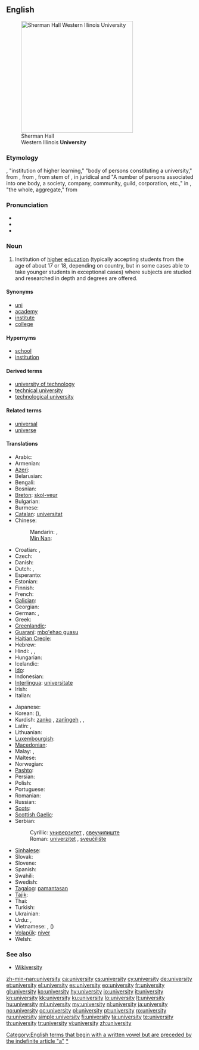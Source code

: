 {{wikipedia}}
==English==
[[Image:Sherman Hall.jpg|thumb|right|300px|Sherman Hall<br>Western Illinois '''University''']]

===Etymology===
{{etyl|enm|en}}, "institution of higher learning,"  "body of persons constituting a university," from {{etyl|xno|en}} {{term|université|lang=xno}}, from {{etyl|fro|en}} {{term|universitei||lang=fro}}, from {{etyl|ML.|en}} stem of {{term|universitas|lang=la}}, in juridical and {{etyl|LL.|en}} "A number of persons associated into one body, a society, company, community, guild, corporation, etc.," in {{etyl|la|en}}, "the whole, aggregate," from {{term|universus||lang=la|whole, entire}}

===Pronunciation===
* {{IPA|/juːnɪˈvɜːsətiː/}}
* {{audio|en-us-university.ogg|Audio (US)}}
* {{audio|En-uk-university.ogg|Audio (UK)}}

===Noun===
{{en-noun|universities}}

# Institution of [[high]]er [[education]] (typically accepting students from the age of about 17 or 18, depending on country, but in some cases able to take younger students in exceptional cases) where subjects are studied and researched in depth and degrees are offered.

====Synonyms====
* [[uni]]
* [[academy]]
* [[institute]]
* [[college]]

====Hypernyms====
* [[school]]
* [[institution]]

====Derived terms====
* [[university of technology]]
* [[technical university]]
* [[technological university]]

====Related terms====
* [[universal]]
* [[universe]]

====Translations====
{{trans-top|institution of higher education}}
* Arabic: {{t-|ar|جامعة|f|alt=جامِعَة|tr=jaami3a(t)}}
* Armenian: {{t-|hy|համալսարան|tr=hamalsaran}}
* [[Azeri]]: {{t-|az|universitet|xs=Azeri}}
* Belarusian: {{t|be|універсітэт|m|tr=universitét|xs=Belarusian}}
* Bengali: {{t|bn|বিশ্ববিদ্যালয় |sc=Beng|xs=Bengali}}
* Bosnian: {{t-|bs|univerzitet|m}}
* [[Breton]]: [[skol-veur]] {{f}}
* Bulgarian: {{t-|bg|университет|m|tr=universitét}}
* Burmese: {{t-|my|တက္ကသိုလ်|tr=tekkătho|sc=Mymr|xs=Burmese}}
* [[Catalan]]: [[universitat]] {{f}}
* Chinese:
*: Mandarin: {{t-|cmn|大學|sc=Hani}},  {{t-|cmn|大学|tr=dàxué|sc=Hani}}
*: [[Min Nan]]: {{tø|nan|大學|tr=tāi-ha̍k|sc=Hans}}
* Croatian: {{t+|hr|sveučilište|n}}, {{t+|hr|univerzitet|m}}
* Czech: {{t+|cs|univerzita|f}}
* Danish: {{t-|da|universitet}}
* Dutch: {{t+|nl|universiteit|f}}, {{qualifier|used attributively}} {{t|nl|universitair}}
* Esperanto: {{t+|eo|universitato|xs=Esperanto}}
* Estonian: {{t+|et|ülikool}}
* Finnish: {{t+|fi|yliopisto}}
* French: {{t+|fr|université|f}}
* [[Galician]]: {{t+|gl|universidade|f|xs=Galician}}
* Georgian: {{t|ka|უნივერსიტეტი|tr=universiteti|sc=Geor|xs=Georgian}}
* German: {{t+|de|Universität|f}}, {{t+|de|Hochschule|f}}
* Greek: {{t+|el|πανεπιστήμιο|n|tr=panepistímio}}
* [[Greenlandic]]: {{t-|kl|ilisimatusarfik|xs=Greenlandic}}
* [[Guaraní]]: [[mbo'ehao guasu]]
* [[Haitian Creole]]: {{tø|ht|inivèsite}}
* Hebrew: {{t+|he|אוניברסיטה|f|tr=oniversita}}
* Hindi: {{t|hi|विश्वविद्यालय|m|tr=viśvavidyālay|xs=Hindi}}, {{t|hi|यूनिवर्सिटी|f|tr=yūnivarsiṭī|sc=Deva}}, {{t|hi|महाविद्यालय|m|tr=mahāvidyālay|sc=Deva}}
* Hungarian: {{t+|hu|egyetem}}
* Icelandic: {{t+|is|háskóli}}
* [[Ido]]: {{t|io|universitato}}
* Indonesian: {{t-|id|universitas|xs=Indonesian}}
* [[Interlingua]]: [[universitate]]
* Irish: {{t+|ga|ollscoil|xs=Irish}}
* Italian: {{t+|it|università|f}}
{{trans-mid}}
* Japanese: {{t+|ja|大学|tr=だいがく daigaku}}
* Korean: {{t+|ko|대학|tr=daehak|sc=Hang}} ({{t|ko| 大學}}),  {{t+|ko|대학교|tr=daehakgyo|sc=Hang}}
* Kurdish: [[zanko]] {{f}}, [[zanîngeh]] {{f}}, {{ku-Arab|[[زانکۆ]]}}, {{ku-Arab|[[دانیشتگا]]}}
* Latin: {{t-|la|universitas|f}},  {{t-|la|studium generale|n}}
* Lithuanian: {{t+|lt|universitetas|m|xs=Lithuanian}}
* [[Luxembourgish]]: {{t|lb|Universitéit|f}}
* [[Macedonian]]: {{t-|mk|универзитет|m|tr=univerzitét}}
* Malay: {{t|ms|universiti|xs=Malay}},  {{t|ms|menara gading|xs=Malay}}
* Maltese: {{t|mt|università |f|xs=Maltese}}
* Norwegian: {{t+|no|universitet|n}}
* [[Pashto]]: {{t+|ps|پوهنتون|m|tr=pohantun|sc=ps-Arab|xs=Pashto}}
* Persian: {{t+|fa|دانشگاه|tr=dânešgâh|xs=Persian}}
* Polish: {{t+|pl|uniwersytet|m}}
* Portuguese: {{t+|pt|universidade|f}}
* Romanian: {{t+|ro|universitate|f}}
* Russian: {{t+|ru|университет|m|tr=universitét}}
* [[Scots]]: {{t|sco|varsitie}}
* [[Scottish Gaelic]]: {{t|gd|oilthigh|m}}
* Serbian:
*: Cyrillic: [[универзитет#Serbian|универзитет]] {{m}}, [[свеучилиште]] {{n}}
*: Roman: [[univerzitet#Serbian|univerzitet]] {{m}}, [[sveučilište]] {{n}}
* [[Sinhalese]]: {{t|si|විශ්ව විද්‍යාලය|sc=Sinh|xs=Sinhalese}}
* Slovak: {{t-|sk|univerzita|f}}
* Slovene: {{t+|sl|univerza|f}}
* Spanish: {{t+|es|universidad|f}}
* Swahili: {{t+|sw|chuo kikuu|xs=Swahili}}
* Swedish: {{t+|sv|universitet|n}}
* [[Tagalog]]: [[pamantasan]]
* [[Tajik]]: {{t|tg|донишгоҳ|tr=donišgoh|sc=Cyrl}}
* Thai: {{t-|th|มหาวิทยาลัย|tr=máhăa wíttáyaalai}}
* Turkish: {{t+|tr|üniversite}}
* Ukrainian: {{t|uk|університет|m|tr=universytét|xs=Ukrainian}}
* Urdu: {{t|ur|جامعہ|xs=Urdu}}, {{t|ur|یونیورسٹی|f|tr=yūnivarsiṭī|sc=ur-Arab}}
* Vietnamese: {{t+|vi|trường đại học|xs=Vietnamese}},  {{t+|vi|đại học|xs=Vietnamese}} ({{t-|vi|大學|sc=Hani|xs=Vietnamese}})
* [[Volapük]]: [[niver]]
* Welsh: {{t+|cy|prifysgol|xs=Welsh}}
{{trans-bottom}}

===See also===
* [http://textbook.wikipedia.org/wiki/Wikiversity Wikiversity]

[[Category:English terms that begin with a written vowel but are preceded by the indefinite article "a"]]
[[Category:en:Universities|*]]

[[zh-min-nan:university]]
[[ca:university]]
[[cs:university]]
[[cy:university]]
[[de:university]]
[[et:university]]
[[el:university]]
[[es:university]]
[[eo:university]]
[[fr:university]]
[[gl:university]]
[[ko:university]]
[[hy:university]]
[[io:university]]
[[it:university]]
[[kn:university]]
[[kk:university]]
[[ku:university]]
[[lo:university]]
[[lt:university]]
[[hu:university]]
[[ml:university]]
[[my:university]]
[[nl:university]]
[[ja:university]]
[[no:university]]
[[oc:university]]
[[pl:university]]
[[pt:university]]
[[ro:university]]
[[ru:university]]
[[simple:university]]
[[fi:university]]
[[ta:university]]
[[te:university]]
[[th:university]]
[[tr:university]]
[[vi:university]]
[[zh:university]]
